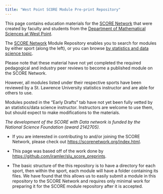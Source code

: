 ```yaml
---
title: "West Point SCORE Module Pre-print Repository"
---
```


This page contains education materials for the [SCORE Network](https://scorenetwork.org/index.html) that were created by faculty and students from the [Department of Mathematical Sciences at West Point](https://www.westpoint.edu/academics/departments/mathematical-sciences){target="_blank"}.

The [SCORE Network](https://scorenetwork.org/index.html){target="_blank"} Module Repository enables you to search for modules by either sport (along the left), or you can browse [by statistics and data science topic](by-statsds-topic.qmd).

::: {.callout-note collapse="true" title="Disclaimer" appearance="minimal"}
Please note that these material have not yet completed the required pedagogical and industry peer reviews to become a published module on the SCORE Network.

However, all modules listed under their respective sports have been reviewed by a St. Lawrence University statistics instructor and are able for others to use.

Modules posted in the "Early Drafts" tab have not yet been fully vetted by an statistics/data science instructor. Instructors are welcome to use them, but should expect to make modifications to the materials.
:::

*The development of the SCORE with Data network is funded by the National Science Foundation (award 2142705).*

::: {.callout-note collapse="true" title="**Contributing and/or Joining the SCORE Network**" appearance="minimal"}
-   If you are interested in contributing to and/or joining the SCORE Network, please check out [https://scorenetwork.org/index.html](https://scorenetwork.org/index.html){target="_blank"}.

-   This page was based off of the work done by [https://github.com/iramler/slu_score_preprints](https://github.com/iramler/slu_score_preprints){target="_blank"}.

-   The basic structure of the this repository is to have a directory for each sport, then within the sport, each module will have a folder containing its files. We have found that this allows us to easily submit a module in this repository to the SCORE Network and requires only minimal work for preparing it for the SCORE module repository after it is accepted.

````{=html}
<!--
![Example Directory Structure](directory_structure.jpeg){width="8in" fig-align="left"}

```css
.bordered{
  border-style: solid;
}
```

```r
library(collapsibleTree) |> suppressPackageStartupMessages()

main <- data.frame(
    Sport = rep( rep( c( "running", "lacrosse", "skiing"), times = c(1,2,1) ), times = c(5, 4, 4, 5) ),
    Module = 
      rep(
      c(
        "boston_marathon_2023", # running modules
        "college_lacrosse_faceoffs", "lacrosse_pll_vs_nll", # lacrosse modules
        "giant-slalom_cleaning" # skiing modules
    ), times = c(5,4,4,5)      
      ),
    
    
    files = c(

      # boston marathon files
      c("index.qmd", "boston_marathon_2023.csv", "boston_marathon_script.docx", "boston_marathon_worksheet-key.docx", "boston_marathon_worksheet.docx"),

# lacrosse single prop files
c("index.qmd", "lax_2022_2023.csv", "single_prop_wksht.docx", "single_prop_wksht_key.docx"),

# lacrosse pll vs nll files
c("index.qmd", "lacrosse_pll_nll_2021-2022.csv", "lacrosse_pll_vs_nll_worksheet.docx", "lacrosse_pll_vs_nll_worksheet_key.docx"),

# slalom cleaning files
c( "index.qmd", "Tremblant_Cleaning_Worksheet_Key.qmd", "Tremblant_Cleaning_Module_Script.docx", 
"Tremblant_Cleaning_Worksheet.docx", "Tremblant_Data.csv")
    )
)

collapsibleTree(main, c("Sport", "Module", "files"), collapsed = TRUE, fillByLevel = FALSE)
```

This diagram was made using the [collapsibleTree](https://CRAN.R-project.org/package=collapsibleTree){target="_blank"} package.
-->
````
:::

```{=html}
<!--
Tip:

* Be sure to modify the _quarto.yml file to match your institution's information


* Notice the underscore at the beginning of the filename in the Quarto (.qmd) file in the skiing module ("_Tremblant_Cleaning_Worksheet_Key.qmd"). This is done to ensure that it isn't rendered into an html page and is instead just provided as a raw file. (Individuals willing to invest more time into customizing their _quarto.yml file can likely avoid this step.)
-->
```
